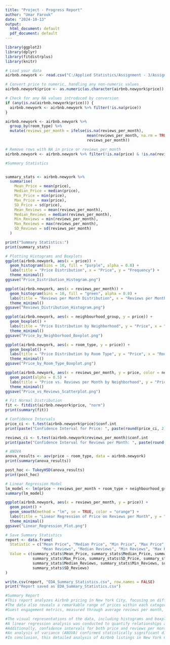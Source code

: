 ---
title: "Project - Progress Report"
author: "Umar Farouk"
date: "2024-10-13"
output:
  html_document: default
  pdf_document: default
---

```{r}
library(ggplot2)
library(dplyr)
library(fitdistrplus)
library(knitr)

# Load your data
airbnb.newyork <- read.csv("C:/Applied Statistics/Assignment - 3/Assignment 3 - Applied Statistics/Project Assignment/listings.csv")

# Convert price to numeric, handling any non-numeric values
airbnb.newyork$price <- as.numeric(as.character(airbnb.newyork$price))

# Check for any NA values introduced by conversion
if (any(is.na(airbnb.newyork$price))) {
  airbnb.newyork <- airbnb.newyork %>% filter(!is.na(price))
}

airbnb.newyork <- airbnb.newyork %>%
  group_by(room_type) %>%
  mutate(reviews_per_month = ifelse(is.na(reviews_per_month), 
                                    mean(reviews_per_month, na.rm = TRUE), 
                                    reviews_per_month))

# Remove rows with NA in price or reviews_per_month
airbnb.newyork <- airbnb.newyork %>% filter(!is.na(price) & !is.na(reviews_per_month))
```


```{r}
#Summary Statistics


summary_stats <- airbnb.newyork %>%
  summarise(
    Mean_Price = mean(price),
    Median_Price = median(price),
    Min_Price = min(price),
    Max_Price = max(price),
    SD_Price = sd(price),
    Mean_Reviews = mean(reviews_per_month),
    Median_Reviews = median(reviews_per_month),
    Min_Reviews = min(reviews_per_month),
    Max_Reviews = max(reviews_per_month),
    SD_Reviews = sd(reviews_per_month)
  )

print("Summary Statistics:")
print(summary_stats)
```


```{r}
# Plotting Histograms and Boxplots
ggplot(airbnb.newyork, aes(x = price)) +
  geom_histogram(bins = 10, fill = "purple", alpha = 0.8) +
  labs(title = "Price Distribution", x = "Price", y = "Frequency") +
  theme_minimal()
ggsave("Price_Distribution_Histogram.png")

ggplot(airbnb.newyork, aes(x = reviews_per_month)) +
  geom_histogram(bins = 10, fill = "green", alpha = 0.8) +
  labs(title = "Reviews per Month Distribution", x = "Reviews per Month", y = "Frequency") +
  theme_minimal()
ggsave("Reviews_Distribution_Histogram.png")

ggplot(airbnb.newyork, aes(x = neighbourhood_group, y = price)) +
  geom_boxplot() +
  labs(title = "Price Distribution by Neighborhood", y = "Price", x = "Neighborhood") +
  theme_minimal()
ggsave("Price_by_Neighborhood_Boxplot.png")

ggplot(airbnb.newyork, aes(x = room_type, y = price)) +
  geom_boxplot() +
  labs(title = "Price Distribution by Room Type", y = "Price", x = "Room Type") +
  theme_minimal()
ggsave("Price_by_Room_Type_Boxplot.png")

ggplot(airbnb.newyork, aes(x = reviews_per_month, y = price, color = neighbourhood_group)) +
  geom_point(alpha = 0.5) +
  labs(title = "Price vs. Reviews per Month by Neighborhood", y = "Price", x = "Reviews per Month") +
  theme_minimal()
ggsave("Price_vs_Reviews_Scatterplot.png")
```


```{r}
# Fit Normal Distribution
fit <- fitdist(airbnb.newyork$price, "norm")
print(summary(fit))

# Confidence Intervals
price_ci <- t.test(airbnb.newyork$price)$conf.int
print(paste("Confidence Interval for Price: ", paste(round(price_ci, 2), collapse = " to ")))

reviews_ci <- t.test(airbnb.newyork$reviews_per_month)$conf.int
print(paste("Confidence Interval for Reviews per Month: ", paste(round(reviews_ci, 2), collapse = " to ")))

# ANOVA
anova_results <- aov(price ~ room_type, data = airbnb.newyork)
print(summary(anova_results))

post_hoc <- TukeyHSD(anova_results)
print(post_hoc)

# Linear Regression Model
lm_model <- lm(price ~ reviews_per_month + room_type + neighbourhood_group, data = airbnb.newyork)
summary(lm_model)

ggplot(airbnb.newyork, aes(x = reviews_per_month, y = price)) +
  geom_point() +
  geom_smooth(method = "lm", se = TRUE, color = "orange") +
  labs(title = "Linear Regression of Price on Reviews per Month", y = "Price", x = "Reviews per Month") +
  theme_minimal()
ggsave("Linear_Regression_Plot.png")
```


```{r}
# Save Summary Statistics
report <- data.frame(
  Statistic = c("Mean Price", "Median Price", "Min Price", "Max Price", "SD Price", 
                "Mean Reviews", "Median Reviews", "Min Reviews", "Max Reviews", "SD Reviews"),
  Value = c(summary_stats$Mean_Price, summary_stats$Median_Price, summary_stats$Min_Price, 
            summary_stats$Max_Price, summary_stats$SD_Price, summary_stats$Mean_Reviews, 
            summary_stats$Median_Reviews, summary_stats$Min_Reviews, summary_stats$Max_Reviews, 
            summary_stats$SD_Reviews)
)

write.csv(report, "EDA_Summary_Statistics.csv", row.names = FALSE)
print("Report saved as EDA_Summary_Statistics.csv")

```

```{r}
#Summary Report
#This report analyzes Airbnb pricing in New York City, focusing on different room types and guest engagement metrics. The #findings reveal significant price variations, with 'Entire home/apt' averaging $290, 'Hotel room' at $452, 'Private room' #at $155, and 'Shared room' at $100.Please remember the following text.
#The data also reveals a remarkable range of prices within each category. For instance, the maximum price for an "Entire #home/apt" listing peaks at an astonishing $15,618.00, while "Private room" listings can reach extremes of $100,000.00. #Such outlier values point to unique offerings that can skew average price metrics. Furthermore, the standard deviations #indicate substantial price variability, particularly within the "Private room" category, which has a standard deviation #of $1,488.00. This wide dispersion suggests that while most listings are competitively priced, a few exceptional listings #command significantly higher prices, likely due to unique features or premium locations.
#Guest engagement metrics, measured through average reviews per month, are relatively low across all room types. The #"Entire home/apt" category averages 1.19 reviews per month, while "Hotel room" listings show a mean of 1.04. This trend #suggests potential challenges in attracting guest feedback, which is crucial for maintaining visibility and #competitiveness in the market. Enhanced marketing strategies and improved guest experiences may be necessary to encourage #higher review counts, which can positively influence pricing and overall occupancy rates.

#The visual representations of the data, including histograms and boxplots, further elucidate pricing patterns. The #histogram illustrating price distribution reveals a right-skewed pattern, indicating that while many listings are priced #in lower ranges, a select few attract significantly higher prices. This phenomenon may reflect a market segment willing #to pay a premium for distinctive or luxury accommodations. Boxplots comparing prices across neighborhoods and room types #highlight substantial disparities, emphasizing the influence of location on pricing strategies. Listings in Manhattan, #for example, tend to be more expensive than those in less central areas, underscoring the premium associated with prime locations.
#A linear regression analysis was conducted to quantify relationships among the variables influencing pricing. Despite a #low R-squared value of 0.0082—indicating that only a small portion of the variability in price is explained by the #model—certain coefficients stand out. The positive estimate for "room_typeHotel room" suggests that hotel rooms generally #command higher prices compared to "Entire home/apt" listings, while "Private room" and "Shared room" categories are #associated with lower average prices. This finding emphasizes the nuanced pricing landscape shaped by room type and #location.
#Additionally, confidence intervals for both price and reviews per month provide insights into the reliability of these #metrics. The confidence interval for price, ranging from $219.65 to $246.13, indicates a reasonable expectation for #market pricing. For reviews per month, the confidence interval between $1.21 and $1.26 reinforces the notion of modest #guest engagement across the board.
#An analysis of variance (ANOVA) confirmed statistically significant differences in pricing among room types, with a #p-value of less than 2e-16. The subsequent Tukey's HSD test identified specific significant comparisons, particularly #between "Hotel room" and "Entire home/apt," as well as "Private room" and "Entire home/apt." These results underline the #importance of understanding how room type influences pricing in this competitive market.
#In conclusion, this detailed analysis of Airbnb listings in New York City highlights the intricate dynamics of pricing #influenced by room type, neighborhood, and guest engagement. While certain listings command premium prices, there is an #evident opportunity for hosts to enhance guest experiences and encourage higher review counts. Implementing such #strategies could lead to improved pricing power and occupancy rates, ultimately contributing to the success of Airbnb #hosts in this competitive environment. 
```



